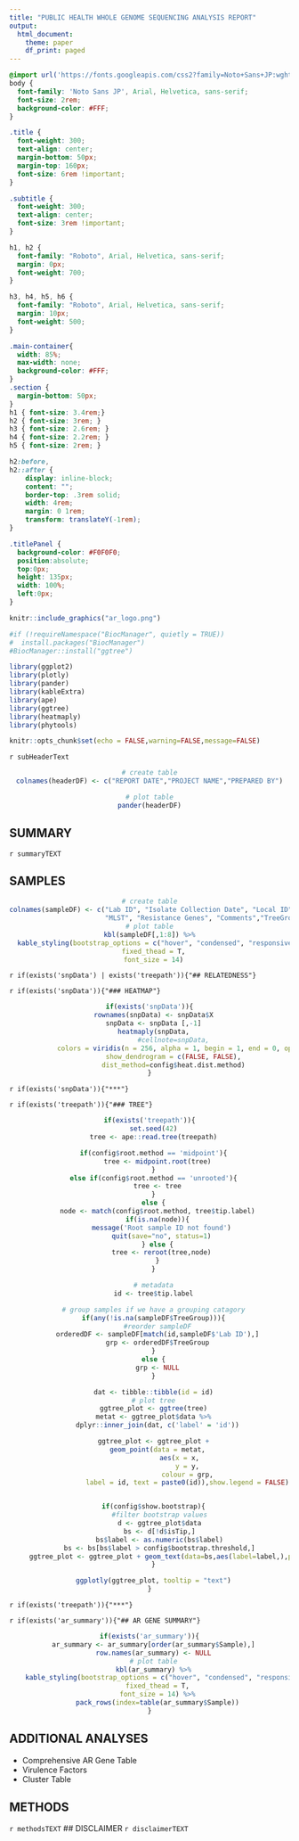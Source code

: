 ```yaml
---
title: "PUBLIC HEALTH WHOLE GENOME SEQUENCING ANALYSIS REPORT"
output:
  html_document:
    theme: paper
    df_print: paged
---
```


```css
@import url('https://fonts.googleapis.com/css2?family=Noto+Sans+JP:wght@100;400;500;700&family=Roboto:wght@100;300;400;500;700&display=swap');
body {
  font-family: 'Noto Sans JP', Arial, Helvetica, sans-serif;
  font-size: 2rem;
  background-color: #FFF;
}

.title {
  font-weight: 300;
  text-align: center;
  margin-bottom: 50px;
  margin-top: 160px;
  font-size: 6rem !important;
}

.subtitle {
  font-weight: 300;
  text-align: center;
  font-size: 3rem !important;
}

h1, h2 {
  font-family: "Roboto", Arial, Helvetica, sans-serif;
  margin: 0px;
  font-weight: 700;
}

h3, h4, h5, h6 {
  font-family: "Roboto", Arial, Helvetica, sans-serif;
  margin: 10px;
  font-weight: 500;
}

.main-container{
  width: 85%;
  max-width: none;
  background-color: #FFF;
}
.section {
  margin-bottom: 50px;
}
h1 { font-size: 3.4rem;}
h2 { font-size: 3rem; }
h3 { font-size: 2.6rem; }
h4 { font-size: 2.2rem; }
h5 { font-size: 2rem; }

h2:before,
h2::after {
    display: inline-block;
    content: "";
    border-top: .3rem solid;
    width: 4rem;
    margin: 0 1rem;
    transform: translateY(-1rem);
}

.titlePanel {
  background-color: #F0F0F0;
  position:absolute;
  top:0px;
  height: 135px;
  width: 100%;
  left:0px;
}
```

<div class ="titlePanel">
```r
knitr::include_graphics("ar_logo.png")
```
</div>

```r

#if (!requireNamespace("BiocManager", quietly = TRUE))
#  install.packages("BiocManager")
#BiocManager::install("ggtree")

library(ggplot2)
library(plotly)
library(pander)
library(kableExtra)
library(ape)
library(ggtree)
library(heatmaply)
library(phytools)

knitr::opts_chunk$set(echo = FALSE,warning=FALSE,message=FALSE)

```

<div class="subtitle">
`r subHeaderText`
</div>

<center>
```r

# create table
colnames(headerDF) <- c("REPORT DATE","PROJECT NAME","PREPARED BY")

# plot table
pander(headerDF)
```
</center>

## SUMMARY

`r summaryTEXT`

## SAMPLES
<center>
```r

# create table
colnames(sampleDF) <- c("Lab ID", "Isolate Collection Date", "Local ID", "Species ID", "Specimen Source",
                        "MLST", "Resistance Genes", "Comments","TreeGroup")
# plot table
kbl(sampleDF[,1:8]) %>%
  kable_styling(bootstrap_options = c("hover", "condensed", "responsive"),
  fixed_thead = T,
  font_size = 14)
```
</center>
`r if(exists('snpData') | exists('treepath')){"## RELATEDNESS"}`

`r if(exists('snpData')){"### HEATMAP"}`
<center>
```r
if(exists('snpData')){
  rownames(snpData) <- snpData$X
  snpData <- snpData [,-1]
  heatmaply(snpData,
            #cellnote=snpData,
            colors = viridis(n = 256, alpha = 1, begin = 1, end = 0, option = "viridis"),
            show_dendrogram = c(FALSE, FALSE),
            dist_method=config$heat.dist.method)
}
```
</center>
`r if(exists('snpData')){"***"}`

`r if(exists('treepath')){"### TREE"}`
<center>
```r
if(exists('treepath')){
  set.seed(42)
  tree <- ape::read.tree(treepath)

  if(config$root.method == 'midpoint'){
    tree <- midpoint.root(tree)
  }
  else if(config$root.method == 'unrooted'){
    tree <- tree
  }
  else {
    node <- match(config$root.method, tree$tip.label)
    if(is.na(node)){
      message('Root sample ID not found')
      quit(save="no", status=1)
    } else {
      tree <- reroot(tree,node)
    }
  }

  # metadata
  id <- tree$tip.label

  # group samples if we have a grouping catagory
  if(any(!is.na(sampleDF$TreeGroup))){
    #reorder sampleDF
    orderedDF <- sampleDF[match(id,sampleDF$'Lab ID'),]
    grp <- orderedDF$TreeGroup
  }
  else {
    grp <- NULL
  }

  dat <- tibble::tibble(id = id)
  # plot tree
  ggtree_plot <- ggtree(tree)
  metat <- ggtree_plot$data %>%
    dplyr::inner_join(dat, c('label' = 'id'))

  ggtree_plot <- ggtree_plot +
    geom_point(data = metat,
               aes(x = x,
                   y = y,
                   colour = grp,
                   label = id, text = paste0(id)),show.legend = FALSE)


  if(config$show.bootstrap){
     #filter bootstrap values
     d <- ggtree_plot$data
     bs <- d[!d$isTip,]
     bs$label <- as.numeric(bs$label)
     bs <- bs[bs$label > config$bootstrap.threshold,]
     ggtree_plot <- ggtree_plot + geom_text(data=bs,aes(label=label,),position = position_dodge2(width = 0.001))
  }

  ggplotly(ggtree_plot, tooltip = "text")
}
```
</center>
`r if(exists('treepath')){"***"}`

`r if(exists('ar_summary')){"## AR GENE SUMMARY"}`
<center>
```r
if(exists('ar_summary')){
  ar_summary <- ar_summary[order(ar_summary$Sample),]
  row.names(ar_summary) <- NULL
  # plot table
  kbl(ar_summary) %>%
    kable_styling(bootstrap_options = c("hover", "condensed", "responsive"),
    fixed_thead = T,
    font_size = 14) %>%
    pack_rows(index=table(ar_summary$Sample))
}
```
</center>

## ADDITIONAL ANALYSES

* Comprehensive AR Gene Table
* Virulence Factors
* Cluster Table

## METHODS
`r methodsTEXT`
## DISCLAIMER
`r disclaimerTEXT`
